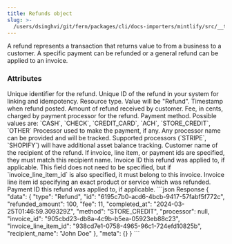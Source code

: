```yaml
---
title: Refunds object
slug: >-
  /users/dsinghvi/git/fern/packages/cli/docs-importers/mintlify/src/__test__/fixtures/layerfi/api-reference/refunds
---
```



A refund represents a transaction that returns value to from a business to a customer. A specific payment can be refunded or a general refund can be applied to an invoice.

### Attributes

<ParamField body="id" required="true" type="string">
  Unique identifier for the refund.
</ParamField>
<ParamField body="external_id" type="string">
  Unique ID of the refund in your system for linking and idempotency.
</ParamField>
<ParamField body="type" required="true" type="string">
  Resource type. Value will be "Refund".
</ParamField>
<ParamField body="completed_at" required="true" type="ISO8601 timestamp">
  Timestamp when refund posted.
</ParamField>
<ParamField body="refunded_amount" required="true" type="integer">
  Amount of refund received by customer.
</ParamField>
<ParamField body="fee" type="integer">
  Fee, in cents, charged by payment processor for the refund.
</ParamField>
<ParamField body="method" required="true" type="enum">
  Payment method. Possible values are: `CASH`, `CHECK`, `CREDIT_CARD`, `ACH`, `STORE_CREDIT`,
  `OTHER`
</ParamField>
<ParamField body="processor" type="string">
  Processor used to make the payment, if any.
  Any processor name can be provided and will be tracked.
  Supported processors (`STRIPE`, `SHOPIFY`) will have additional asset balance tracking.
</ParamField>
<ParamField body="recipient_name" required="true" type="string">
  Customer name of the recipient of the refund.
  If invoice, line item, or payment ids are specified, they must match this recipient name.
</ParamField>
<ParamField body="invoice_id" type="string">
  Invoice ID this refund was applied to, if applicable.
  This field does not need to be specified, but if `invoice_line_item_id` is also specified, it must belong to this invoice.
</ParamField>
<ParamField body="invoice_line_item_id" type="string">
  Invoice line item id specifying an exact product or service which was refunded.
</ParamField>
<ParamField body="invoice_payment_id" type="string">
  Payment ID this refund was applied to, if applicable.
</ParamField>

<ResponseExample>
```json Response
 {
   "data": {
       "type": "Refund",
       "id": "6195c7b0-acd6-4bcb-9417-57fabf5f772c",
       "refunded_amount": 100,
       "fee": 11,
       "completed_at": "2024-03-25T01:46:59.309329Z",
       "method": "STORE_CREDIT",
       "processor": null,
       "invoice_id": "905cbd23-db8a-4c9b-b5ea-05923eb88c23",
       "invoice_line_item_id": "938cd7e1-0758-4965-96c1-724efd10825b",
       "recipient_name": "John Doe"
   },
   "meta": {}
 }
 ```
</ResponseExample>